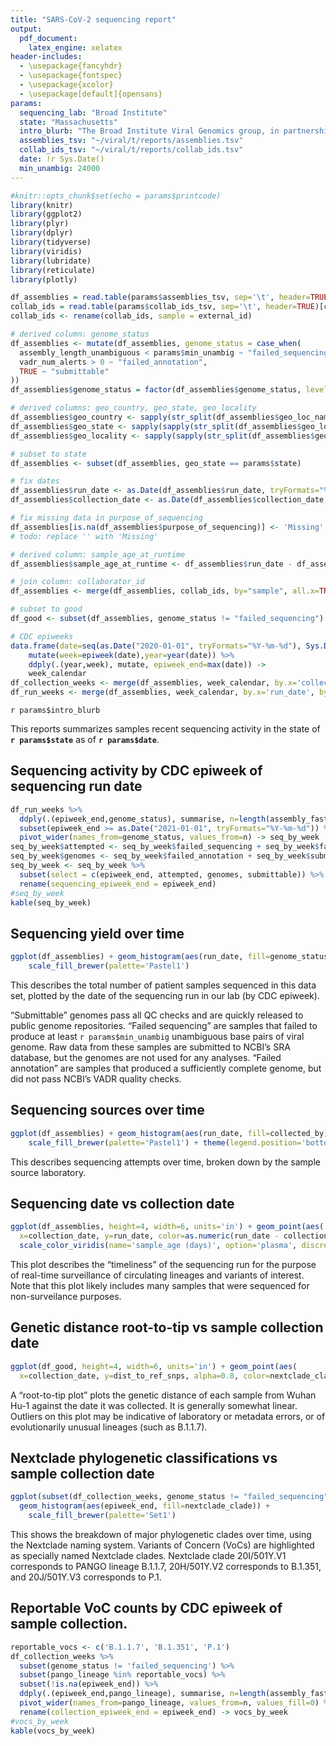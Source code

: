```yaml
---
title: "SARS-CoV-2 sequencing report"
output:
  pdf_document:
    latex_engine: xelatex
header-includes:
  - \usepackage{fancyhdr}
  - \usepackage{fontspec}
  - \usepackage{xcolor}
  - \usepackage[default]{opensans}
params:
  sequencing_lab: "Broad Institute"
  state: "Massachusetts"
  intro_blurb: "The Broad Institute Viral Genomics group, in partnership with the Genomics Platform and Data Sciences Platform, has been engaged in viral sequencing of COVID-19 patients since March 2020."
  assemblies_tsv: "~/viral/t/reports/assemblies.tsv"
  collab_ids_tsv: "~/viral/t/reports/collab_ids.tsv"
  date: !r Sys.Date()
  min_unambig: 24000
---
```

<!-- % setup header -->
\pagestyle{fancy}
\fancyhf{}
\renewcommand{\familydefault}{\sfdefault}
\fancyhead[R]{Summary of SARS-CoV-2 sequencing by the `r params$sequencing_lab`\\
Generated for \textbf{`r params$state`} on \textbf{`r paste(Sys.Date())`}}

\fancyfoot[C]{For research use only, not for clinical use.}
\fancyfoot[R]{\thepage}

```r
#knitr::opts_chunk$set(echo = params$printcode)
library(knitr)
library(ggplot2)
library(plyr)
library(dplyr)
library(tidyverse)
library(viridis)
library(lubridate)
library(reticulate)
library(plotly)
```

```r
df_assemblies = read.table(params$assemblies_tsv, sep='\t', header=TRUE)
collab_ids = read.table(params$collab_ids_tsv, sep='\t', header=TRUE)[c('external_id', 'collaborator_id')]
collab_ids <- rename(collab_ids, sample = external_id)
```


```r

# derived column: genome_status
df_assemblies <- mutate(df_assemblies, genome_status = case_when(
  assembly_length_unambiguous < params$min_unambig ~ "failed_sequencing",
  vadr_num_alerts > 0 ~ "failed_annotation",
  TRUE ~ "submittable"
))
df_assemblies$genome_status = factor(df_assemblies$genome_status, levels=c('failed_sequencing', 'failed_annotation', 'submittable'))

# derived columns: geo_country, geo_state, geo_locality
df_assemblies$geo_country <- sapply(str_split(df_assemblies$geo_loc_name, ": "), function(x) x[1])
df_assemblies$geo_state <- sapply(sapply(str_split(df_assemblies$geo_loc_name, ": "), function(x) x[2]), function(y) y[1])
df_assemblies$geo_locality <- sapply(sapply(str_split(df_assemblies$geo_loc_name, ": "), function(x) x[2]), function(y) y[2])

# subset to state
df_assemblies <- subset(df_assemblies, geo_state == params$state)

# fix dates
df_assemblies$run_date <- as.Date(df_assemblies$run_date, tryFormats="%Y-%m-%d")
df_assemblies$collection_date <- as.Date(df_assemblies$collection_date, tryFormats="%Y-%m-%d")

# fix missing data in purpose_of_sequencing
df_assemblies[is.na(df_assemblies$purpose_of_sequencing)] <- 'Missing'
# todo: replace '' with 'Missing'

# derived column: sample_age_at_runtime
df_assemblies$sample_age_at_runtime <- df_assemblies$run_date - df_assemblies$collection_date

# join column: collaborator_id
df_assemblies <- merge(df_assemblies, collab_ids, by="sample", all.x=TRUE)

# subset to good
df_good <- subset(df_assemblies, genome_status != "failed_sequencing")

# CDC epiweeks
data.frame(date=seq(as.Date("2020-01-01", tryFormats="%Y-%m-%d"), Sys.Date()+7, by="day")) %>%
    mutate(week=epiweek(date),year=year(date)) %>%
    ddply(.(year,week), mutate, epiweek_end=max(date)) ->
    week_calendar
df_collection_weeks <- merge(df_assemblies, week_calendar, by.x='collection_date', by.y='date', all.x=TRUE)
df_run_weeks <- merge(df_assemblies, week_calendar, by.x='run_date', by.y='date', all.x=TRUE)
```

`r params$intro_blurb`

This reports summarizes samples recent sequencing activity in the state of **`r params$state`** as of **`r params$date`**.


## Sequencing activity by CDC epiweek of sequencing run date

```r
df_run_weeks %>%
  ddply(.(epiweek_end,genome_status), summarise, n=length(assembly_fasta)) %>%
  subset(epiweek_end >= as.Date("2021-01-01", tryFormats="%Y-%m-%d")) %>%
  pivot_wider(names_from=genome_status, values_from=n) -> seq_by_week
seq_by_week$attempted <- seq_by_week$failed_sequencing + seq_by_week$failed_annotation + seq_by_week$submittable
seq_by_week$genomes <- seq_by_week$failed_annotation + seq_by_week$submittable
seq_by_week <- seq_by_week %>%
  subset(select = c(epiweek_end, attempted, genomes, submittable)) %>%
  rename(sequencing_epiweek_end = epiweek_end)
#seq_by_week
kable(seq_by_week)
```


## Sequencing yield over time

```r
ggplot(df_assemblies) + geom_histogram(aes(run_date, fill=genome_status)) +
	scale_fill_brewer(palette='Pastel1')
```

This describes the total number of patient samples sequenced in this data set,
plotted by the date of the sequencing run in our lab (by CDC epiweek).

"Submittable" genomes pass all QC checks and are quickly released to public genome repositories.
"Failed sequencing" are samples that failed to produce at least `r params$min_unambig` unambiguous base pairs of
viral genome. Raw data from these samples are submitted to NCBI's SRA database, but the genomes
are not used for any analyses. "Failed annotation" are samples that produced a sufficiently complete
genome, but did not pass NCBI's VADR quality checks.



## Sequencing sources over time

```r
ggplot(df_assemblies) + geom_histogram(aes(run_date, fill=collected_by)) +
	scale_fill_brewer(palette='Pastel1') + theme(legend.position='bottom', legend.direction = 'vertical')
```

This describes sequencing attempts over time, broken down by the sample source laboratory.


## Sequencing date vs collection date

```r
ggplot(df_assemblies, height=4, width=6, units='in') + geom_point(aes(
  x=collection_date, y=run_date, color=as.numeric(run_date - collection_date, units="days"))) +
  scale_color_viridis(name='sample_age (days)', option='plasma', discrete=FALSE) + geom_abline()
```

This plot describes the "timeliness" of the sequencing run for the purpose of real-time surveillance of circulating lineages and variants of interest. Note that this plot likely includes many samples that were sequenced for non-surveilance purposes.


## Genetic distance root-to-tip vs sample collection date

```r
ggplot(df_good, height=4, width=6, units='in') + geom_point(aes(
  x=collection_date, y=dist_to_ref_snps, alpha=0.8, color=nextclade_clade)) + scale_colour_brewer(name='Nextclade Clade', palette='Paired')
```

A "root-to-tip plot" plots the genetic distance of each sample from Wuhan Hu-1 against the date it was collected. It is generally somewhat linear. Outliers on this plot may be indicative of laboratory or metadata errors, or of evolutionarily unusual lineages (such as B.1.1.7).


## Nextclade phylogenetic classifications vs sample collection date

```r
ggplot(subset(df_collection_weeks, genome_status != "failed_sequencing")) +
  geom_histogram(aes(epiweek_end, fill=nextclade_clade)) +
	scale_fill_brewer(palette='Set1')
```

This shows the breakdown of major phylogenetic clades over time, using the Nextclade naming system. Variants of Concern (VoCs) are highlighted as specially named Nextclade clades. Nextclade clade 20I/501Y.V1 corresponds to PANGO lineage B.1.1.7, 20H/501Y.V2 corresponds to B.1.351, and 20J/501Y.V3 corresponds to P.1.


## Reportable VoC counts by CDC epiweek of sample collection.

```r
reportable_vocs <- c('B.1.1.7', 'B.1.351', 'P.1')
df_collection_weeks %>%
  subset(genome_status != 'failed_sequencing') %>%
  subset(pango_lineage %in% reportable_vocs) %>%
  subset(!is.na(epiweek_end)) %>%
  ddply(.(epiweek_end,pango_lineage), summarise, n=length(assembly_fasta)) %>%
  pivot_wider(names_from=pango_lineage, values_from=n, values_fill=0) %>%
  rename(collection_epiweek_end = epiweek_end) -> vocs_by_week
#vocs_by_week
kable(vocs_by_week)
```